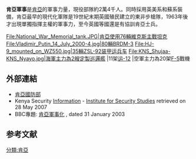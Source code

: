 {{Infobox national military
|country=肯亞
|image=[[Image:Flag_of_the_Kenya_Defence_Forces.svg|200px]]
|caption=
<!-- Leadership -->
|commander-in-chief = 總統 [[乌胡鲁·肯雅塔|乌胡鲁·肯雅塔]]
|commander-in-chief_title= 統帥
|minister           = Raychelle Omamo
|minister_title     = 防衛總長
|commander          = 陸軍上將 Julius Waweru Karangi
|commander_title    = 參謀總長
<!-- Manpower -->
|age=18
|manpower_age=15–49
|active= 24,120<ref>IISS Military Balance 2012, 438.</ref>

|branches= [[Image:Seal_of_the_Kenya_Army.png|40px]] [[肯亞陸軍|肯亞陸軍]]<br> [[Image:KAFEMBLEM.jpg|40px]] [[肯亞空軍|肯亞空軍]]<br>[[Image:Kenya_Navy_logo.png|40px]]  [[肯亞海軍|肯亞海軍]]
<!-- Financial --> 
|amount=$843,000,000美金 (FY2012)
|percent_GDP=5.3% (FY2012)
<!-- Industrial -->
|domestic_suppliers=
|foreign_suppliers={{flag|United States}}<br>{{flag|United Kingdom}}<br>{{PRC}}<br>{{RUS}}<br>{{flag|Ukraine}}<br>{{flag|South Africa}}<br>{{flag|France
}}<br>{{flag|Germany}}
}}

'''肯亞軍事'''是[[肯亞|肯亞]]的軍事力量，現役部隊約2萬4千人。同時採用英美系和蘇系裝備，肯亞最早的現代化軍隊是19世紀末期英國殖民建立的東非步槍隊，1963年後才出現單獨指揮主權的軍事力，至今英國等國還是有協訓肯亞士兵。
<gallery>
File:National_War_Memorial_tank.JPG|肯亞使用76輛[[維克斯主戰坦克|維克斯主戰坦克]]
File:Vladimir_Putin_14_July_2000-4.jpg|80輛BRDM-3
File:HJ-9_mounted_on_WZ550.jpg|35輛[[ZSL-92装甲运兵车|ZSL-92装甲运兵车]]
File:KNS_Shujaa-KNS_Nyayo.jpg|海軍主力為2艘定製巡邏艦
|11架[[运-12|运-12]]
|空軍主力為20架[[F-5|F-5]]戰機
</gallery>

==外部連結==
*[http://www.mod.go.ke 肯亞國防部] {{Wayback|url=http://www.mod.go.ke/ |date=20210310213807 }}
* Kenya Security [https://web.archive.org/web/20080616083427/http://www.iss.co.za/Af/profiles/Kenya/SecInfo.html Information] -  [http://www.iss.co.za/ Institute for Security Studies] retrieved on 28 May 2007
* BBC專題: [http://news.bbc.co.uk/1/hi/world/africa/2714371.stm 肯亞軍事化] {{Wayback|url=http://news.bbc.co.uk/1/hi/world/africa/2714371.stm |date=20040611120957 }}, dated 31 January 2003


==参考文献==
{{reflist}}
[[分類:肯亞|分類:肯亞]]

{{非洲各國家和地区軍事}}